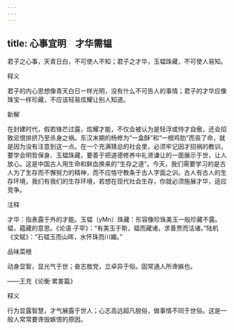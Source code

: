 ```yaml
---
---
---
```

title: 心事宜明　才华需韫
---



君子之心事，天青日白，不可使人不知；君子之才华，玉韫珠藏，不可使人易知。

释义

君子的内心思想像青天白日一样光明，没有什么不可告人的事情；君子的才华应像珠宝一样珍藏，不应该轻易炫耀让别人知道。

新解

在封建时代，假若锋芒过露，炫耀才能，不仅会被认为是轻浮或恃才自傲，还会招致忌恨排挤乃至杀身之祸。东汉末期的杨修为“一盒酥”和“一根鸡肋”而丧了命，就是因为没有注意到这一点。在一个充满猜忌的社会里，必须牢记因才招祸的教训，要学会明哲保身、玉韫珠藏，要善于把道德修养中礼贤谦让的一面展示于世，让人放心。这是中国古人用生命和鲜血换来的“生存之道”。今天，我们需要学习的是古人为了生存而不懈努力的精神，而不应恪守教条于古人字面之训。古人有古人的生存环境，我们有我们的生存环境，若想在现代社会生存，你就必须施展才华，适应竞争。

注释

才华：指表露于外的才能。玉韫（yMn）珠藏：形容像珍珠美玉一般珍藏不露。韫，蕴藏的意思。《论语·子罕》：“有美玉于斯，韫而藏诸，求善贾而沽诸。”陆机《文赋》：“石韫玉而山晖，水怀珠而川媚。”

品味菜根

动身显智，显光气于世；奋志敖党，立卓异于俗。固常通人所谗嫉也。

——王充《论衡·累害篇》

释义

行为显露智慧，才气展露于世人；心志高远超凡脱俗，做事情不同于世俗。这是一般人常常要谗毁嫉恨的原因。